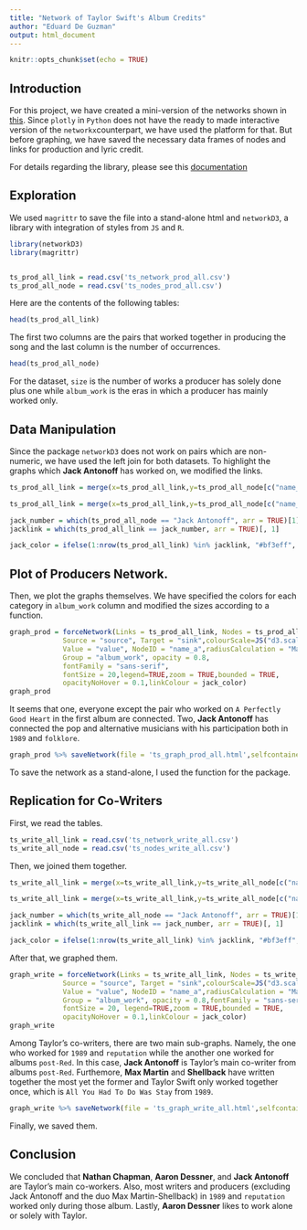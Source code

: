 ```yaml
---
title: "Network of Taylor Swift's Album Credits"
author: "Eduard De Guzman"
output: html_document
---
```


```r
knitr::opts_chunk$set(echo = TRUE)
```

## Introduction

For this project, we have created a mini-version of the networks shown in [this](https://sonic-edgehog.github.io/general/2021/04/04/ts-blog-001/). Since `plotly` in `Python` does not have the ready to made interactive version of the `networkx`counterpart, we have used the platform for that. But before graphing, we have saved the necessary data frames of nodes and links for production and lyric credit.

For details regarding the library, please see this [documentation](https://www.rdocumentation.org/packages/networkD3/versions/0.4/topics/forceNetwork)

## Exploration

We used `magrittr` to save the file into a stand-alone html and `networkD3`, a library with integration of styles from `JS` and `R`.

```r
library(networkD3)
library(magrittr)


ts_prod_all_link = read.csv('ts_network_prod_all.csv')
ts_prod_all_node = read.csv('ts_nodes_prod_all.csv')
```

Here are the contents of the following tables:

```r
head(ts_prod_all_link)
```

The first two columns are the pairs that worked together in producing the song and the last column is the number of occurrences.

```r
head(ts_prod_all_node)
```
For the dataset, `size` is the number of works a producer has solely done plus one while `album_work` is the eras in which a producer has mainly worked only.

## Data Manipulation

Since the package `networkD3` does not work on pairs which are non-numeric, we have used the left join for both datasets. To highlight the graphs which **Jack Antonoff** has worked on, we modified the links.

```r
ts_prod_all_link = merge(x=ts_prod_all_link,y=ts_prod_all_node[c("name_a","source")],by="name_a",all.x=TRUE)

ts_prod_all_link = merge(x=ts_prod_all_link,y=ts_prod_all_node[c("name_b","sink")],by="name_b",all.x=TRUE)

jack_number = which(ts_prod_all_node == "Jack Antonoff", arr = TRUE)[1] - 1
jacklink = which(ts_prod_all_link == jack_number, arr = TRUE)[, 1]

jack_color = ifelse(1:nrow(ts_prod_all_link) %in% jacklink, "#bf3eff", "#666")
```

## Plot of Producers Network.

Then, we plot the graphs themselves. We have specified the colors for each category in `album_work` column and modified the sizes according to a function.

```r
graph_prod = forceNetwork(Links = ts_prod_all_link, Nodes = ts_prod_all_node,Nodesize="size",
             Source = "source", Target = "sink",colourScale=JS("d3.scaleOrdinal(['#383867', '#b63e36', '#33431e', '#b74a70','#a36629']);"),
             Value = "value", NodeID = "name_a",radiusCalculation = "Math.sqrt(d.nodesize)+7",
             Group = "album_work", opacity = 0.8,
             fontFamily = "sans-serif",
             fontSize = 20,legend=TRUE,zoom = TRUE,bounded = TRUE,
             opacityNoHover = 0.1,linkColour = jack_color)
graph_prod
```

It seems that one, everyone except the pair who worked on `A Perfectly Good Heart` in the first album are connected. Two, **Jack Antonoff** has connected the pop and alternative musicians with his participation both in `1989` and `folklore`.

```r
graph_prod %>% saveNetwork(file = 'ts_graph_prod_all.html',selfcontained = TRUE)
```

To save the network as a stand-alone, I used the function for the package.

## Replication for Co-Writers

First, we read the tables.

```r
ts_write_all_link = read.csv('ts_network_write_all.csv')
ts_write_all_node = read.csv('ts_nodes_write_all.csv')
```

Then, we joined them together.

```r
ts_write_all_link = merge(x=ts_write_all_link,y=ts_write_all_node[c("name_a","source")],by="name_a",all.x=TRUE)

ts_write_all_link = merge(x=ts_write_all_link,y=ts_write_all_node[c("name_b","sink")],by="name_b",all.x=TRUE)

jack_number = which(ts_write_all_node == "Jack Antonoff", arr = TRUE)[1] - 1
jacklink = which(ts_write_all_link == jack_number, arr = TRUE)[, 1]

jack_color = ifelse(1:nrow(ts_write_all_link) %in% jacklink, "#bf3eff", "#666")
```

After that, we graphed them.

```r
graph_write = forceNetwork(Links = ts_write_all_link, Nodes = ts_write_all_node,Nodesize="size",
             Source = "source", Target = "sink",colourScale=JS("d3.scaleOrdinal(['#b63e36','#33431e','#b74a70','#a36629']);"),
             Value = "value", NodeID = "name_a",radiusCalculation = "Math.sqrt(d.nodesize)+7",
             Group = "album_work", opacity = 0.8,fontFamily = "sans-serif",
             fontSize = 20, legend=TRUE,zoom = TRUE,bounded = TRUE,
             opacityNoHover = 0.1,linkColour = jack_color)
graph_write
```

Among Taylor's co-writers, there are two main sub-graphs. Namely, the one who worked for `1989` and `reputation` while the another one worked for albums `post-Red`. In this case, **Jack Antonoff** is Taylor's main co-writer from albums `post-Red`. Furthemore, **Max Martin** and **Shellback** have written together the most yet the former and Taylor Swift only worked together once, which is `All You Had To Do Was Stay` from `1989`.

```r
graph_write %>% saveNetwork(file = 'ts_graph_write_all.html',selfcontained = TRUE)
```

Finally, we saved them.

## Conclusion

We concluded that **Nathan Chapman**, **Aaron Dessner**, and **Jack Antonoff** are Taylor's main co-workers. Also, most writers and producers (excluding Jack Antonoff and the duo Max Martin-Shellback) in `1989` and `reputation` worked only during those album. Lastly, **Aaron Dessner** likes to work alone or solely with Taylor.